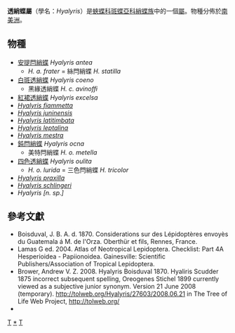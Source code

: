 {{NoteTA|G1=Butterfly}}
{{Automatic Taxobox
| taxon = Hyalyris
| authority = Boisduval, 1870
| image = Flickr - ggallice - Hyalyris coeno.jpg
| image_caption = [[白斑透綃蝶|白斑透綃蝶]]<br />''Hyalyris coeno''
| type_species = [[白斑透綃蝶|白斑透綃蝶]]<br />''Ithomia coeno''
| type_species_authority = Doubleday, [1847]
| subdivision_ranks = 物種
| subdivision =
共13種，詳見正文。
| synonyms =
* ''Hyaliris'' <small>Scudder 1875</small>
* ''Oreogenes'' <small>Stichel 1899</small>
}}

'''透綃蝶屬'''（學名：''Hyalyris''）是[[蛺蝶科|蛺蝶科]][[斑蝶亞科|斑蝶亞科]][[綃蝶族|綃蝶族]]中的一個[[屬_(生物)|屬]]。物種分佈於[[南美洲|南美洲]]。

== 物種 ==
* [[安提閂綃蝶|安提閂綃蝶]] ''Hyalyris antea''
** ''H. a. frater'' = 絲閂綃蝶 ''H. statilla''
* [[白斑透綃蝶|白斑透綃蝶]] ''Hyalyris coeno''
** 黑緣透綃蝶 ''H. c. avinoffi''
* [[紅裙透綃蝶|紅裙透綃蝶]] ''Hyalyris excelsa''
* ''[[Hyalyris_fiammetta|Hyalyris fiammetta]]''
* ''[[Hyalyris_juninensis|Hyalyris juninensis]]''
* ''[[Hyalyris_latitimbata|Hyalyris latitimbata]]''
* ''[[Hyalyris_leptalina|Hyalyris leptalina]]''
* ''[[Hyalyris_mestra|Hyalyris mestra]]''
* [[鈍閂綃蝶|鈍閂綃蝶]] ''Hyalyris ocna''
** 美特閂綃蝶 ''H. o. metella''
* [[四色透綃蝶|四色透綃蝶]] ''Hyalyris oulita''
** ''H. o. lurida'' = 三色閂綃蝶 ''H. tricolor''
* ''[[Hyalyris_praxilla|Hyalyris praxilla]]''
* ''[[Hyalyris_schlingeri|Hyalyris schlingeri]]''
* ''Hyalyris [n. sp.]''

== 參考文獻 ==
{{reflist}}
* Boisduval, J. B. A. d. 1870. Considerations sur des Lépidoptères envoyès du Guatemala á M. de l'Orza. Oberthür et fils, Rennes, France.
* Lamas G ed. 2004. Atlas of Neotropical Lepidoptera. Checklist: Part 4A Hesperioidea - Papiionoidea. Gainesville: Scientific Publishers/Association of Tropical Lepidoptera.
* Brower, Andrew V. Z. 2008. Hyalyris Boisduval 1870. Hyaliris Scudder 1875 incorrect subsequent spelling, Oreogenes Stichel 1899 currently viewed as a subjective junior synonym. Version 21 June 2008 (temporary). http://tolweb.org/Hyalyris/27603/2008.06.21 in The Tree of Life Web Project, http://tolweb.org/ {{Wayback|url=http://tolweb.org/ |date=20110515100516 }}
* {{Cite book | author = 寿建新 周尧 李宇飞 | title = 世界蝴蝶分類名錄 | location = 中國 | publisher = 陝西科學技術出版社 | date = 2006-04-01 | ISBN = 9787536936768 | language= zh-hans }}

{{Commons category|Hyalyris}}

{{斑蝶亞科}}
{{Taxonbar}}
[[Category:綃蝶族|T]]
[[Category:透綃蝶屬|*]]
[[Category:_1870年描述的分类群|T]]